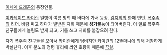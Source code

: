 [[이세계 드래곤]]의 등장인물.

[[이카레이드 카이란]] 일행이 여름 방학 때 바다에 가서 등장. [[김지희]]의 한때 연인. [[폭주족]]의 리더. 바람 피고 하다가 열받은 지희 때문에 '''성기불능'''이 되어버린다. 이 일로 폭주족 친구들에게 놀림도 받게 되고, 기를 쓰고 지희를 붙잡으려 한다.

자기 폭주족 친구들을 모아서 카이란에게 덤비지만 카이란의 [[12똘마니]]에 의해 처참하게 박살난다. 이후 분노의 정령 휴리에 씌인 호랑이 때문에 [[끔살]].
